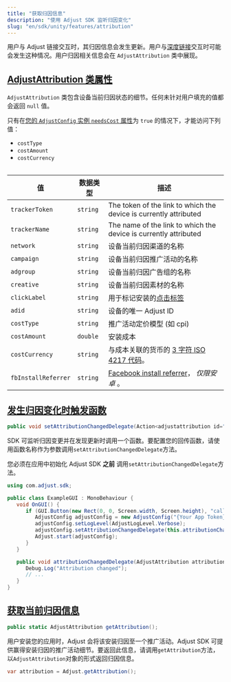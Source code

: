 ```yaml
---
title: "获取归因信息"
description: "使用 Adjust SDK 监听归因变化"
slug: "en/sdk/unity/features/attribution"
---
```

用户与 Adjust 链接交互时，其归因信息会发生更新。用户与[深度链接](https://help.adjust.com/en/article/deep-links)交互时可能会发生这种情况。用户归因相关信息会在 `AdjustAttribution` 类中展现。

[AdjustAttribution 类属性](adjustattribution-class-properties)
-----------------------------------------------------------

`AdjustAttribution` 类包含设备当前归因状态的细节。任何未针对用户填充的值都会返回 `null` 值。
<callout type="note"> 

只有在[您的 `AdjustConfig` 实例 `needsCost` 属性](/en/sdk/android/configuration#enable-cost-data-sending)为 `true` 的情况下，才能访问下列值：

* `costType`
* `costAmount`
* `costCurrency`

</Callout> <table> 

|          值          |   数据类型   |                                                  描述                                                   |
|---------------------|----------|-------------------------------------------------------------------------------------------------------|
| `trackerToken`      | `string` | The token of the link to which the device is currently attributed                                     |
| `trackerName`       | `string` | The name of the link to which the device is currently attributed                                      |
| `network`           | `string` | 设备当前归因渠道的名称                                                                                           |
| `campaign`          | `string` | 设备当前归因推广活动的名称                                                                                         |
| `adgroup`           | `string` | 设备当前归因广告组的名称                                                                                          |
| `creative`          | `string` | 设备当前归因素材的名称                                                                                           |
| `clickLabel`        | `string` | 用于标记安装的[点击标签](https://help.adjust.com/en/article/user-rewards)                                        |
| `adid`              | `string` | 设备的唯一 Adjust ID                                                                                       |
| `costType`          | `string` | 推广活动定价模型 \(如 cpi\)                                                                                  |
| `costAmount`        | `double` | 安装成本                                                                                                  |
| `costCurrency`      | `string` | 与成本关联的货币的 [3 字符 ISO 4217 代码](https://www.iban.com/currency-codes)。                                    |
| `fbInstallReferrer` | `string` | [Facebook install referrer](https://developers.facebook.com/docs/app-ads/install-referrer/)， *仅限安卓* 。 |

</Table> 

[发生归因变化时触发函数](trigger-a-function-when-attribution-changes)
----------------------------------------------------------

<codeblock title="方法签名"> 

```cs
public void setAttributionChangedDelegate(Action<adjustattribution id="sl-md0000000"> attributionChangedDelegate, string sceneName = "Adjust");
```

</CodeBlock> 

SDK 可监听归因变更并在发现更新时调用一个函数。要配置您的回传函数，请使用函数名称作为参数调用`setAttributionChangedDelegate`方法。
<callout type="important"> 

您必须在应用中初始化 Adjust SDK **之前** 调用`setAttributionChangedDelegate`方法。
</Callout> <codeblock highlight="{range: 8}, {range: 13-16}"> 

```cs
using com.adjust.sdk;

public class ExampleGUI : MonoBehaviour {
   void OnGUI() {
      if (GUI.Button(new Rect(0, 0, Screen.width, Screen.height), "callback")) {
         AdjustConfig adjustConfig = new AdjustConfig("{Your App Token}", AdjustEnvironmentSandbox);
         adjustConfig.setLogLevel(AdjustLogLevel.Verbose);
         adjustConfig.setAttributionChangedDelegate(this.attributionChangedDelegate);
         Adjust.start(adjustConfig);
      }
   }

   public void attributionChangedDelegate(AdjustAttribution attribution) {
      Debug.Log("Attribution changed");
      // ...
   }
}
```

</CodeBlock> 

[获取当前归因信息](get-current-attribution-information)
-----------------------------------------------

<codeblock title="方法签名"> 

```cs
public static AdjustAttribution getAttribution();
```

</CodeBlock> 

用户安装您的应用时，Adjust 会将该安装归因至一个推广活动。Adjust SDK 可提供赢得安装归因的推广活动细节。要返回此信息，请调用`getAttribution`方法，以`AdjustAttribution`对象的形式返回归因信息。

```cs
var attribution = Adjust.getAttribution();
```

